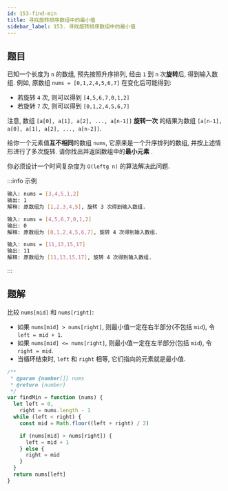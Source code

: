 ```yaml
---
id: 153-find-min
title: 寻找旋转排序数组中的最小值
sidebar_label: 153. 寻找旋转排序数组中的最小值
---
```


## 题目

已知一个长度为 `n` 的数组, 预先按照升序排列, 经由 `1` 到 `n` 次**旋转**后, 得到输入数组. 例如, 原数组 `nums = [0,1,2,4,5,6,7]` 在变化后可能得到:

- 若旋转 `4` 次, 则可以得到 `[4,5,6,7,0,1,2]`
- 若旋转 `7` 次, 则可以得到 `[0,1,2,4,5,6,7]`

注意, 数组 `[a[0], a[1], a[2], ..., a[n-1]]` **旋转一次** 的结果为数组 `[a[n-1], a[0], a[1], a[2], ..., a[n-2]]`.

给你一个元素值**互不相同**的数组 `nums`, 它原来是一个升序排列的数组, 并按上述情形进行了多次旋转. 请你找出并返回数组中的**最小元素** .

你必须设计一个时间复杂度为 `O(leftg n)` 的算法解决此问题.

:::info 示例

```bash
输入: nums = [3,4,5,1,2]
输出: 1
解释: 原数组为 [1,2,3,4,5], 旋转 3 次得到输入数组.
```

```bash
输入: nums = [4,5,6,7,0,1,2]
输出: 0
解释: 原数组为 [0,1,2,4,5,6,7], 旋转 4 次得到输入数组.
```

```bash
输入: nums = [11,13,15,17]
输出: 11
解释: 原数组为 [11,13,15,17], 旋转 4 次得到输入数组.
```

:::

## 题解

比较 `nums[mid]` 和 `nums[right]`:

- 如果 `nums[mid] > nums[right]`, 则最小值一定在右半部分(不包括 `mid`), 令 `left = mid + 1`.
- 如果 `nums[mid] <= nums[right]`, 则最小值一定在左半部分(包括 `mid`), 令 `right = mid`.
- 当循环结束时, `left` 和 `right` 相等, 它们指向的元素就是最小值.

```ts
/**
 * @param {number[]} nums
 * @return {number}
 */
var findMin = function (nums) {
  let left = 0,
    right = nums.length - 1
  while (left < right) {
    const mid = Math.floor((left + right) / 2)

    if (nums[mid] > nums[right]) {
      left = mid + 1
    } else {
      right = mid
    }
  }
  return nums[left]
}
```
